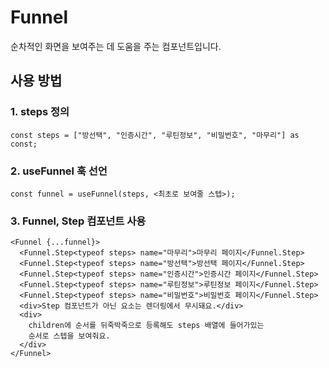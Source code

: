 

<Meta of={FunnelStories} />

# Funnel

순차적인 화면을 보여주는 데 도움을 주는 컴포넌트입니다.

## **사용 방법**

### 1. steps 정의

```tsx
const steps = ["방선택", "인증시간", "루틴정보", "비밀번호", "마무리"] as const;
```

### 2. useFunnel 훅 선언

```tsx
const funnel = useFunnel(steps, <최초로 보여줄 스텝>);
```

### 3. Funnel, Step 컴포넌트 사용

```tsx
<Funnel {...funnel}>
  <Funnel.Step<typeof steps> name="마무리">마무리 페이지</Funnel.Step>
  <Funnel.Step<typeof steps> name="방선택">방선택 페이지</Funnel.Step>
  <Funnel.Step<typeof steps> name="인증시간">인증시간 페이지</Funnel.Step>
  <Funnel.Step<typeof steps> name="루틴정보">루틴정보 페이지</Funnel.Step>
  <Funnel.Step<typeof steps> name="비밀번호">비밀번호 페이지</Funnel.Step>
  <div>Step 컴포넌트가 아닌 요소는 렌더링에서 무시돼요.</div>
  <div>
    children에 순서를 뒤죽박죽으로 등록해도 steps 배열에 들어가있는
    순서로 스텝을 보여줘요.
  </div>
</Funnel>
```

<Canvas of={FunnelStories.Default} />
